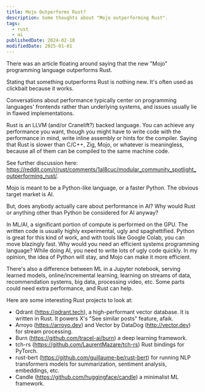 ```yaml
---
title: Mojo Outperforms Rust?
description: Some thoughts about "Mojo outperforming Rust".
tags:
  - rust
  - ai
publishedDate: 2024-02-10
modifiedDate: 2025-01-01
---
```


There was an article floating around saying that the new "Mojo" programming language outperforms Rust.

Stating that something outperforms Rust is nothing new.
It's often used as clickbait because it works.

Conversations about performance typically center on programming languages' frontends rather than underlying systems, and issues usually lie in flawed implementations.

Rust is an LLVM (and/or Cranelift?) backed language.
You can achieve any performance you want, though you might have to write code with the performance in mind, write inline assembly or hints for the compiler.
Saying that Rust is slower than C/C++, Zig, Mojo, or whatever is meaningless, because all of them can be compiled to the same machine code.

See further discussion here: https://reddit.com/r/rust/comments/1al8cuc/modular_community_spotlight_outperforming_rust/.

Mojo is meant to be a Python-like language, or a faster Python.
The obvious target market is AI.

But, does anybody actually care about performance in AI? Why would Rust or anything other than Python be considered for AI anyway?

In ML/AI, a significant portion of compute is performed on the GPU.
The written code is usually highly experimental, ugly and spaghettified.
Python is great for this kind of work, and with tools like Google Colab, you can move blazingly fast.
Why would you need an efficient systems programming language?
While doing AI, you need to write lots of ugly code quickly.
In my opinion, the idea of Python will stay, and Mojo can make it more efficient.

There's also a difference between ML in a Jupyter notebook, serving learned models, online/incremental learning, learning on streams of data, recommendation systems, big data, processing video, etc.
Some parts could need extra performance, and Rust can help.

Here are some interesting Rust projects to look at:
- Qdrant (https://qdrant.tech), a high-performant vector database. It is written in Rust. It powers X's "See similar posts" feature, afaik.
- Arroyo (https://arroyo.dev) and Vector by DataDog (http://vector.dev) for stream processing.
- Burn (https://github.com/tracel-ai/burn) a deep learning framework.
- tch-rs (https://github.com/LaurentMazare/tch-rs) Rust bindings for PyTorch.
- rust-bert (https://github.com/guillaume-be/rust-bert) for running NLP transformers models for summarization, sentiment analysis, embeddings, etc.
- Candle (https://github.com/huggingface/candle) a minimalist ML framework.
